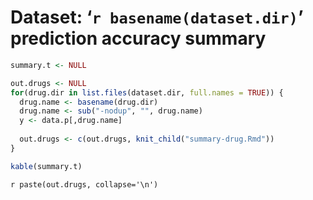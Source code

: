 # Dataset: '`r basename(dataset.dir)`' prediction accuracy summary

```r
summary.t <- NULL

out.drugs <- NULL
for(drug.dir in list.files(dataset.dir, full.names = TRUE)) {
  drug.name <- basename(drug.dir)
  drug.name <- sub("-nodup", "", drug.name)
  y <- data.p[,drug.name]
  
  out.drugs <- c(out.drugs, knit_child("summary-drug.Rmd"))
}
```

```r
kable(summary.t)
```

`r paste(out.drugs, collapse='\n')`
